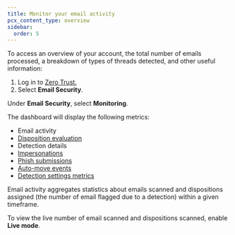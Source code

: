 ```yaml
---
title: Monitor your email activity
pcx_content_type: overview
sidebar:
  order: 5
---
```


To access an overview of your account, the total number of emails processed, a breakdown of types of threads detected, and other useful information:

1. Log in to [Zero Trust.](https://one.dash.cloudflare.com/)
2. Select **Email Security**.

Under **Email Security**, select **Monitoring**.

The dashboard will display the following metrics:

- Email activity
- [Disposition evaluation](/cloudflare-one/email-security/reference/dispositions-and-attributes/)
- Detection details
- [Impersonations](/cloudflare-one/email-security/detection-settings/impersonation-registry/)
- [Phish submissions](/cloudflare-one/email-security/phish-submissions/)
- [Auto-move events](/cloudflare-one/email-security/auto-moves/)
- [Detection settings metrics](/cloudflare-one/email-security/detection-settings/)

Email activity aggregates statistics about emails scanned and dispositions assigned (the number of email flagged due to a detection) within a given timeframe.

To view the live number of email scanned and dispositions scanned, enable **Live mode**.